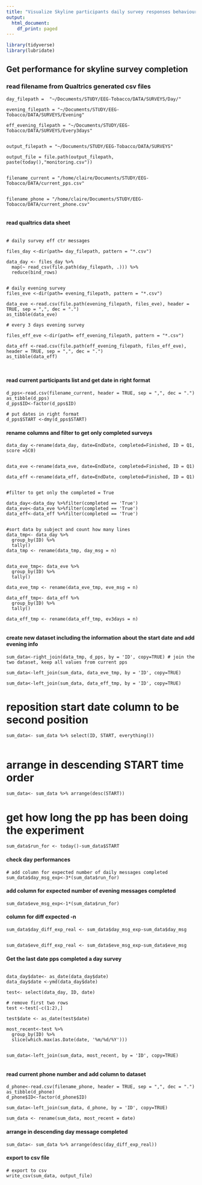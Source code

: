 ```yaml
---
title: "Visualize Skyline participants daily survey responses behaviour"
output:
  html_document:
    df_print: paged
---
```



```r

library(tidyverse)
library(lubridate)
```


## Get performance for skyline survey completion

### read filename from Qualtrics generated csv files

```
day_filepath =  "~/Documents/STUDY/EEG-Tobacco/DATA/SURVEYS/Day/"

evening_filepath = "~/Documents/STUDY/EEG-Tobacco/DATA/SURVEYS/Evening"

eff_evening_filepath = "~/Documents/STUDY/EEG-Tobacco/DATA/SURVEYS/Every3days"


output_filepath = "~/Documents/STUDY/EEG-Tobacco/DATA/SURVEYS"

output_file = file.path(output_filepath, paste(today(),"monitoring.csv"))


filename_current = "/home/claire/Documents/STUDY/EEG-Tobacco/DATA/current_pps.csv"


filename_phone = "/home/claire/Documents/STUDY/EEG-Tobacco/DATA/current_phone.csv"


```

#### read qualtrics data sheet

```

# daily survey eff ctr messages

files_day <-dir(path= day_filepath, pattern = "*.csv") 

data_day <- files_day %>% 
  map(~ read_csv(file.path(day_filepath, .))) %>%
  reduce(bind_rows)


# daily evening survey
files_eve <-dir(path= evening_filepath, pattern = "*.csv") 

data_eve <-read.csv(file.path(evening_filepath, files_eve), header = TRUE, sep = ",", dec = ".")
as_tibble(data_eve)

# every 3 days evening survey
  
files_eff_eve <-dir(path= eff_evening_filepath, pattern = "*.csv") 

data_eff <-read.csv(file.path(eff_evening_filepath, files_eff_eve), header = TRUE, sep = ",", dec = ".")
as_tibble(data_eff)
    
  
```

#### read current participants list and get date in right format

```
d_pps<-read.csv(filename_current, header = TRUE, sep = ",", dec = ".")
as_tibble(d_pps)
d_pps$ID<-factor(d_pps$ID)

# put dates in right format
d_pps$START <-dmy(d_pps$START)

```

#### rename columns and filter to get only completed surveys

```
data_day <-rename(data_day, date=EndDate, completed=Finished, ID = Q1, score =SC0)


data_eve <-rename(data_eve, date=EndDate, completed=Finished, ID = Q1)

data_eff <-rename(data_eff, date=EndDate, completed=Finished, ID = Q1)


#filter to get only the completed = True

data_day<-data_day %>%filter(completed == 'True')
data_eve<-data_eve %>%filter(completed == 'True')
data_eff<-data_eff %>%filter(completed == 'True')


#sort data by subject and count how many lines
data_tmp<- data_day %>%
  group_by(ID) %>%
  tally()
data_tmp <- rename(data_tmp, day_msg = n)


data_eve_tmp<- data_eve %>%
  group_by(ID) %>%
  tally()

data_eve_tmp <- rename(data_eve_tmp, eve_msg = n)

data_eff_tmp<- data_eff %>%
  group_by(ID) %>%
  tally()
  
data_eff_tmp <- rename(data_eff_tmp, ev3days = n)


```

#### create new dataset including the information about the start date and add evening info
```
sum_data<-right_join(data_tmp, d_pps, by = 'ID', copy=TRUE) # join the two dataset, keep all values from current pps

sum_data<-left_join(sum_data, data_eve_tmp, by = 'ID', copy=TRUE)

sum_data<-left_join(sum_data, data_eff_tmp, by = 'ID', copy=TRUE)

```


# reposition start date column to be second position

```
sum_data<- sum_data %>% select(ID, START, everything())


```


# arrange in descending START time order

``` 
sum_data<- sum_data %>% arrange(desc(START))
```


# get how long the pp has been doing the experiment
```
sum_data$run_for <- today()-sum_data$START
```
#### check day performances

``` 
# add column for expected number of daily messages completed
sum_data$day_msg_exp<-3*(sum_data$run_for)
```
#### add column for expected number of evening messages completed

```
sum_data$eve_msg_exp<-1*(sum_data$run_for)

```

#### column for diff expected -n 

```
sum_data$day_diff_exp_real <- sum_data$day_msg_exp-sum_data$day_msg


sum_data$eve_diff_exp_real <- sum_data$eve_msg_exp-sum_data$eve_msg
```


#### Get the last date pps completed a day survey
```

data_day$date<- as_date(data_day$date)
data_day$date <-ymd(data_day$date)

test<- select(data_day, ID, date)

# remove first two rows
test <-test[-c(1:2),]

test$date <- as_date(test$date)

most_recent<-test %>% 
  group_by(ID) %>%
  slice(which.max(as.Date(date, '%m/%d/%Y')))
  

sum_data<-left_join(sum_data, most_recent, by = 'ID', copy=TRUE)


```


#### read current phone number and add column to dataset

```
d_phone<-read.csv(filename_phone, header = TRUE, sep = ",", dec = ".")
as_tibble(d_phone)
d_phone$ID<-factor(d_phone$ID)

sum_data<-left_join(sum_data, d_phone, by = 'ID', copy=TRUE)

sum_data <- rename(sum_data, most_recent = date)

```


#### arrange in descending day message completed
```
sum_data<- sum_data %>% arrange(desc(day_diff_exp_real))
``` 


#### export to csv file

``` 
# export to csv
write_csv(sum_data, output_file)

```

